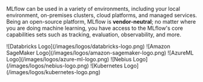 
MLflow can be used in a variety of environments, including your local environment, on-premises clusters, cloud platforms, and managed services. Being an open-source platform, MLflow is **vendor-neutral**; no matter where you are doing machine learning, you have access to the MLflow's core capabilities sets such as tracking, evaluation, observability, and more.

<CardGroup>
  <PageCard
    headerText="Hosting MLflow Locally"
    link="/ml/getting-started/intro-quickstart/"
    text={[
      "Run MLflow server locally or use direct access mode (no server required) to run MLflow in your local environment. Click the card to learn more.",
    ]}
  />
  <LogoCard
    link="https://www.databricks.com/product/managed-mlflow"
    description="Databricks Managed MLflow is a FREE, fully managed solution, seamlessly integrated with Databricks ML/AI ecosystem, such as Unity Catalog, Model Serving, and more."
  >
    <span>![Databricks Logo](/images/logos/databricks-logo.png)</span>
  </LogoCard>
  <LogoCard
    link="https://aws.amazon.com/sagemaker-ai/experiments/"
    description="MLflow on Amazon SageMaker is a fully managed service for MLflow on AWS infrastructure,integrated with SageMaker's core capabilities such as Studio, Model Registry, and Inference."
  >
    <span>
      ![Amazon SageMaker Logo](/images/logos/amazon-sagemaker-logo.png)
    </span>
  </LogoCard>
  <LogoCard
    link="https://learn.microsoft.com/en-us/azure/machine-learning/concept-mlflow?view=azureml-api-2"
    description="Azure Machine Learning workspaces are MLflow-compatible, allows you to use an Azure Machine Learning workspace the same way you use an MLflow server."
  >
    <span>![AzureML Logo](/images/logos/azure-ml-logo.png)</span>
  </LogoCard>
  <LogoCard
    link="https://nebius.com/services/managed-mlflow"
    description="Nebius, a cutting-edge cloud platform for GenAI explorers, offers a fully managed service for MLflow, streamlining LLM fine-tuning with MLflow's robust experiment tracking capabilities."
  >
    <span>![Nebius Logo](/images/logos/nebius-logo.png)</span>
  </LogoCard>
  <LogoCard
    link="/ml/tracking.html#common-setups"
    description="You can use MLflow on your on-premise or cloud-managed Kubernetes cluster. Click this card to learn how to host MLflow on your own infrastructure."
  >
    <span>![Kubernetes Logo](/images/logos/kubernetes-logo.png)</span>
  </LogoCard>
</CardGroup>
